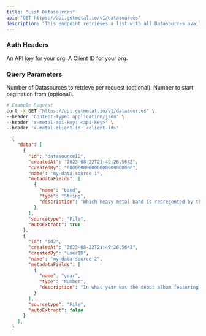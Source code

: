 ```yaml
---
title: "List Datasources"
api: "GET https://api.getmetal.io/v1/datasources"
description: "This endpoint retrieves a list with all Datasources available for the authenticated org."
---
```


### Auth Headers

<ParamField required header="x-metal-api-key" type="string">
  An API key for your org.
</ParamField>

<ParamField required header="x-metal-client-id" type="string">
  A Client ID for your org.
</ParamField>

### Query Parameters

<ParamField path="limit" type="integer">
  Number of Datasources to retrieve per request (optional).
</ParamField>

<ParamField path="page" type="integer">
  Number to start pagination from (optional).
</ParamField>


<RequestExample>

```bash
# Example Request
curl -X GET "https://api.getmetal.io/v1/datasources" \
--header 'Content-Type: application/json' \
--header 'x-metal-api-key: <api-key>' \
--header 'x-metal-client-id: <client-id>'
```
</RequestExample>

<ResponseExample>

```json Response
  {
    "data": [
      {
        "id": "datasourceID",
        "createdAt": "2023-08-22T21:49:26.564Z",
        "createdBy": "000000000000000000000000",
        "name": "my-data-source-1",
        "metadataFields": [
          {
            "name": "band",
            "type": "String",
            "description": "Which heavy metal band is represented by the iconic mascot Eddie?"
          }
        ],
        "sourcetype": "File",
        "autoExtract": true
      },
      {
        "id": "id2",
        "createdAt": "2023-08-22T21:49:26.564Z",
        "createdBy": "userID",
        "name": "my-data-source-2",
        "metadataFields": [
          {
            "name": "year",
            "type": "Number",
            "description": "In what year was the debut album featuring Eddie released?"
          }
        ],
        "sourcetype": "File",
        "autoExtract": false
      }
    ],
  }

```
</ResponseExample>
